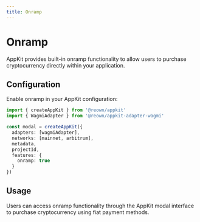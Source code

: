 ```yaml
---
title: Onramp
---
```


# Onramp

AppKit provides built-in onramp functionality to allow users to purchase cryptocurrency directly within your application.

## Configuration

Enable onramp in your AppKit configuration:

```ts
import { createAppKit } from '@reown/appkit'
import { WagmiAdapter } from '@reown/appkit-adapter-wagmi'

const modal = createAppKit({
  adapters: [wagmiAdapter],
  networks: [mainnet, arbitrum],
  metadata,
  projectId,
  features: {
    onramp: true
  }
})
```

## Usage

Users can access onramp functionality through the AppKit modal interface to purchase cryptocurrency using fiat payment methods.
